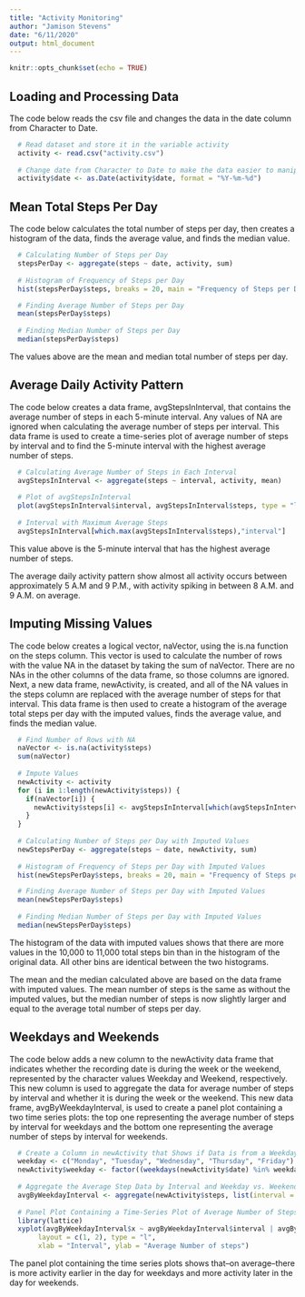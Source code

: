 ```yaml
---
title: "Activity Monitoring"
author: "Jamison Stevens"
date: "6/11/2020"
output: html_document
---
```


```r
knitr::opts_chunk$set(echo = TRUE)
```

## Loading and Processing Data

The code below reads the csv file and changes the data in the date column from Character to Date.

```r
  # Read dataset and store it in the variable activity
  activity <- read.csv("activity.csv")
  
  # Change date from Character to Date to make the data easier to manipulate
  activity$date <- as.Date(activity$date, format = "%Y-%m-%d")
```



## Mean Total Steps Per Day

The code below calculates the total number of steps per day, then creates a histogram of the data, finds the average value, and finds the median value.

```r
  # Calculating Number of Steps per Day
  stepsPerDay <- aggregate(steps ~ date, activity, sum)
  
  # Histogram of Frequency of Steps per Day
  hist(stepsPerDay$steps, breaks = 20, main = "Frequency of Steps per Day", xlab = "Steps per Day")

  # Finding Average Number of Steps per Day
  mean(stepsPerDay$steps)
  
  # Finding Median Number of Steps per Day
  median(stepsPerDay$steps)
```

The values above are the mean and median total number of steps per day.

## Average Daily Activity Pattern

The code below creates a data frame, avgStepsInInterval, that contains the average number of steps in each 5-minute interval.  Any values of NA are ignored when calculating the average number of steps per interval.  This data frame is used to create a time-series plot of average number of steps by interval and to find the 5-minute interval with the highest average number of steps.

```r
  # Calculating Average Number of Steps in Each Interval
  avgStepsInInterval <- aggregate(steps ~ interval, activity, mean)
  
  # Plot of avgStepsInInterval
  plot(avgStepsInInterval$interval, avgStepsInInterval$steps, type = "l", main = "Average Number of Steps vs. Interval", xlab = "Interval", ylab = "Average Number of Steps")
  
  # Interval with Maximum Average Steps
  avgStepsInInterval[which.max(avgStepsInInterval$steps),"interval"]
```

This value above is the 5-minute interval that has the highest average number of steps.

The average daily activity pattern show almost all activity occurs between approximately 5 A.M and 9 P.M., with activity spiking in between 8 A.M. and 9 A.M. on average.

## Imputing Missing Values

The code below creates a logical vector, naVector, using the is.na function on the steps column.  This vector is used to calculate the number of rows with the value NA in the dataset by taking the sum of naVector.  There are no NAs in the other columns of the data frame, so those columns are ignored.  Next, a new data frame, newActivity, is created, and all of the NA values in the steps column are replaced with the average number of steps for that interval.  This data frame is then used to create a histogram of the average total steps per day with the imputed values, finds the average value, and finds the median value.

```r
  # Find Number of Rows with NA
  naVector <- is.na(activity$steps)
  sum(naVector)
  
  # Impute Values
  newActivity <- activity
  for (i in 1:length(newActivity$steps)) {
    if(naVector[i]) {
      newActivity$steps[i] <- avgStepsInInterval[which(avgStepsInInterval$interval == newActivity$interval[i]),2]
    }
  }
  
  # Calculating Number of Steps per Day with Imputed Values
  newStepsPerDay <- aggregate(steps ~ date, newActivity, sum)
  
  # Histogram of Frequency of Steps per Day with Imputed Values
  hist(newStepsPerDay$steps, breaks = 20, main = "Frequency of Steps per Day with Imputed Values", xlab = "Steps per Day")

  # Finding Average Number of Steps per Day with Imputed Values
  mean(newStepsPerDay$steps)
  
  # Finding Median Number of Steps per Day with Imputed Values
  median(newStepsPerDay$steps) 
```

The histogram of the data with imputed values shows that there are more values in the 10,000 to 11,000 total steps bin than in the histogram of the original data.  All other bins are identical between the two histograms.

The mean and the median calculated above are based on the data frame with imputed values.  The mean number of steps is the same as without the imputed values, but the median number of steps is now slightly larger and equal to the average total number of steps per day.

## Weekdays and Weekends

The code below adds a new column to the newActivity data frame that indicates whether the recording date is during the week or the weekend, represented by the character values Weekday and Weekend, respectively.  This new column is used to aggregate the data for average number of steps by interval and whether it is during the week or the weekend.  This new data frame, avgByWeekdayInterval, is used to create a panel plot containing a two time series plots: the top one representing the average number of steps by interval for weekdays and the bottom one representing the average number of steps by interval for weekends.

```r
  # Create a Column in newActivity that Shows if Data is from a Weekday or Weekend
  weekday <- c("Monday", "Tuesday", "Wednesday", "Thursday", "Friday")
  newActivity$weekday <- factor((weekdays(newActivity$date) %in% weekday), levels = c(FALSE, TRUE), labels = c("Weekend", "Weekday"))
  
  # Aggregate the Average Step Data by Interval and Weekday vs. Weekend
  avgByWeekdayInterval <- aggregate(newActivity$steps, list(interval = newActivity$interval, weekdays = newActivity$weekday), "mean")
  
  # Panel Plot Containing a Time-Series Plot of Average Number of Steps by Interval on Weekdays and Weekends
  library(lattice)
  xyplot(avgByWeekdayInterval$x ~ avgByWeekdayInterval$interval | avgByWeekdayInterval$weekdays, 
       layout = c(1, 2), type = "l", 
       xlab = "Interval", ylab = "Average Number of steps")
```

The panel plot containing the time series plots shows that--on average--there is more activity earlier in the day for weekdays and more activity later in the day for weekends.